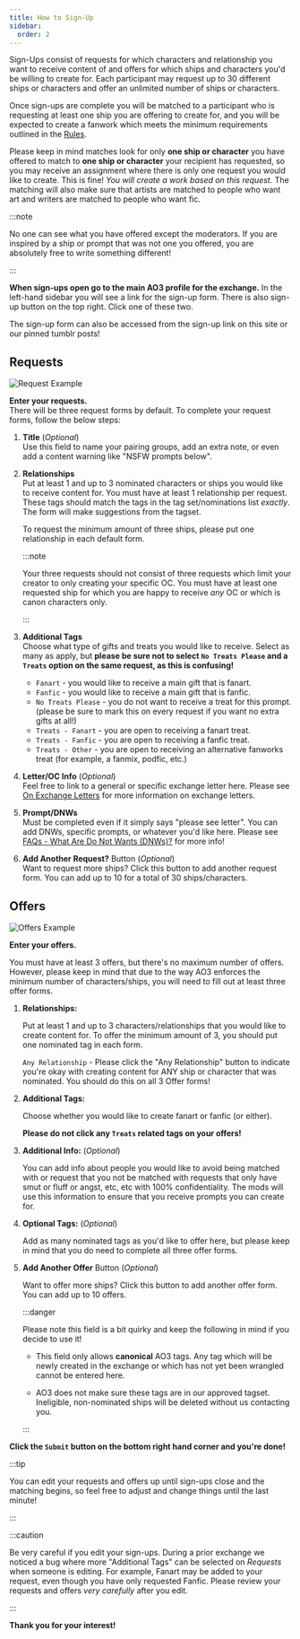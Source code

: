 ```yaml
---
title: How to Sign-Up
sidebar:
  order: 2
---
```



Sign-Ups consist of requests for which characters and relationship you want to
receive content of and offers for which ships and characters you'd be willing to
create for. Each participant may request up to 30 different ships or characters
and offer an unlimited number of ships or characters.

Once sign-ups are complete you will be matched to a participant who is
requesting at least one ship you are offering to create for, and you will be
expected to create a fanwork which meets the minimum requirements outlined in
the [Rules](/info/rules/#rules).

Please keep in mind matches look for only **one ship or character** you have
offered to match to **one ship or character** your recipient has requested, so
you may receive an assignment where there is only one request you would like to
create. This is fine! _You will create a work based on this request._ The
matching will also make sure that artists are matched to people who want art and
writers are matched to people who want fic.

:::note

No one can see what you have offered except the moderators. If you are inspired
by a ship or prompt that was not one you offered, you are absolutely free to
write something different!

:::

**When sign-ups open go to the main AO3 profile for the exchange.** In the
left-hand sidebar you will see a link for the sign-up form. There is also
sign-up button on the top right. Click one of these two.

The sign-up form can also be accessed from the sign-up link on this site or our
pinned tumblr posts!

## Requests

![Request Example](../../../assets/images/request.png)

**Enter your requests.**<br /> There will be three request forms by default. To
complete your request forms, follow the below steps:

<Steps>

1.  **Title** (_Optional_)<br /> Use this field to name your pairing groups, add
    an extra note, or even add a content warning like "NSFW prompts below".

2.  **Relationships**<br /> Put at least 1 and up to 3 nominated characters or
    ships you would like to receive content for. You must have at least 1
    relationship per request. These tags should match the tags in the tag
    set/nominations list _exactly_. The form will make suggestions from the
    tagset.

    To request the minimum amount of three ships, please put one relationship in
    each default form.

    :::note

    Your three requests should not consist of three requests which limit your
    creator to only creating your specific OC. You must have at least one
    requested ship for which you are happy to receive _any_ OC or which is canon
    characters only.

    :::

3.  **Additional Tags**<br /> Choose what type of gifts and treats you would
    like to receive. Select as many as apply, but **please be sure not to select
    `No Treats Please` and a `Treats` option on the same request, as this is
    confusing!**

    - `Fanart` - you would like to receive a main gift that is fanart.
    - `Fanfic` - you would like to receive a main gift that is fanfic.
    - `No Treats Please` - you do not want to receive a treat for this prompt.
      (please be sure to mark this on every request if you want no extra gifts
      at all!)
    - `Treats - Fanart` - you are open to receiving a fanart treat.
    - `Treats - Fanfic` - you are open to receiving a fanfic treat.
    - `Treats - Other` - you are open to receiving an alternative fanworks treat
      (for example, a fanmix, podfic, etc.)

4.  **Letter/OC Info** (_Optional_)<br /> Feel free to link to a general or
    specific exchange letter here. Please see
    [On Exchange Letters](/tutorials/letters) for more information on exchange
    letters.

5.  **Prompt/DNWs**<br />Must be completed even if it simply says "please see
    letter". You can add DNWs, specific prompts, or whatever you'd like here.
    Please see
    [FAQs - What Are Do Not Wants (DNWs)?](/info/faqs/#what-are-do-not-wants-dnws)
    for more info!

6.  **Add Another Request?** Button (_Optional_)<br /> Want to request more
    ships? Click this button to add another request form. You can add up to 10
    for a total of 30 ships/characters.

</Steps>

## Offers

![Offers Example](../../../assets/images/offer.png)

**Enter your offers.**

You must have at least 3 offers, but there's no maximum number of offers.
However, please keep in mind that due to the way AO3 enforces the minimum number
of characters/ships, you will need to fill out at least three offer forms.

<Steps>

1. **Relationships:**

   Put at least 1 and up to 3 characters/relationships that you would like to
   create content for. To offer the minimum amount of 3, you should put one
   nominated tag in each form.

   `Any Relationship` - Please click the "Any Relationship" button to indicate
   you're okay with creating content for ANY ship or character that was
   nominated. You should do this on all 3 Offer forms!

2. **Additional Tags:**

   Choose whether you would like to create fanart or fanfic (or either).

   **Please do not click any `Treats` related tags on your offers!**

3. **Additional Info:** (_Optional_)

   You can add info about people you would like to avoid being matched with or
   request that you not be matched with requests that only have smut or fluff or
   angst, etc, etc with 100% confidentiality. The mods will use this information
   to ensure that you receive prompts you can create for.

4. **Optional Tags:** (_Optional_)

   Add as many nominated tags as you'd like to offer here, but please keep in
   mind that you do need to complete all three offer forms.

5. **Add Another Offer** Button (_Optional_)

   Want to offer more ships? Click this button to add another offer form. You
   can add up to 10 offers.

   :::danger

   Please note this field is a bit quirky and keep the following in mind if you
   decide to use it!

   - This field only allows **canonical** AO3 tags. Any tag which will be newly
     created in the exchange or which has not yet been wrangled cannot be
     entered here.

   - AO3 does not make sure these tags are in our approved tagset. Ineligible,
     non-nominated ships will be deleted without us contacting you.

   :::

</Steps>

**Click the `Submit` button on the bottom right hand corner and you're done!**

:::tip

You can edit your requests and offers up until sign-ups close and the matching
begins, so feel free to adjust and change things until the last minute!

:::

:::caution

Be very careful if you edit your sign-ups. During a prior exchange we noticed a
bug where more "Additional Tags" can be selected on _Requests_ when someone is
editing. For example, Fanart may be added to your request, even though you have
only requested Fanfic. Please review your requests and offers _very carefully_
after you edit.

:::

**Thank you for your interest!**
